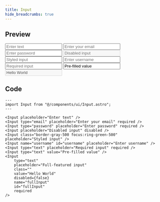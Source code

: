 ```yaml
---
title: Input
hide_breadcrumbs: true
---
```



## Preview

<div class="flex flex-col gap-2">
  <Input placeholder="Enter text" />
  <Input type="email" placeholder="Enter your email" required />
  <Input type="password" placeholder="Enter password" required />
  <Input placeholder="Disabled input" disabled />
  <Input
    class="border-gray-500 focus:ring-green-500"
    placeholder="Styled input"
  />
  <Input name="username" id="username" placeholder="Enter username" />
  <Input type="text" placeholder="Required input" required />
  <Input type="text" value="Pre-filled value" />
  <Input
    type="text"
    placeholder="Full-featured input"
    class=""
    value="Hello World"
    disabled={false}
    name="fullInput"
    id="fullInput"
    required
  />
</div>

## Code

```astro
---
import Input from "@/components/ui/Input.astro";
---

<Input placeholder="Enter text" />
<Input type="email" placeholder="Enter your email" required />
<Input type="password" placeholder="Enter password" required />
<Input placeholder="Disabled input" disabled />
<Input class="border-gray-500 focus:ring-green-500" placeholder="Styled input" />
<Input name="username" id="username" placeholder="Enter username" />
<Input type="text" placeholder="Required input" required />
<Input type="text" value="Pre-filled value" />
<Input
    type="text"
    placeholder="Full-featured input"
    class=""
    value="Hello World"
    disabled={false}
    name="fullInput"
    id="fullInput"
    required
/>
```
